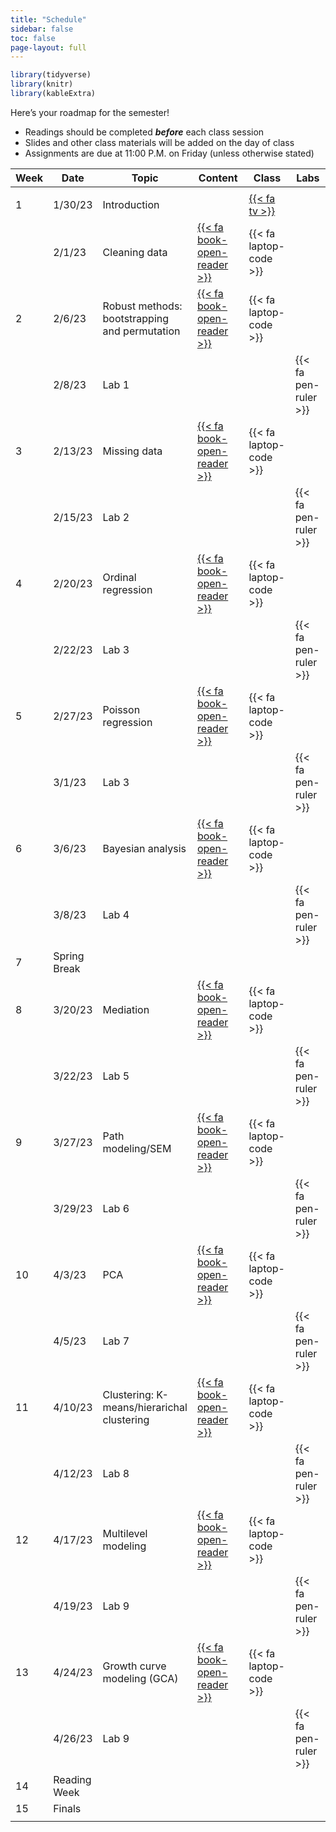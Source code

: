 ```yaml
---
title: "Schedule"
sidebar: false
toc: false
page-layout: full
---
```


```r
library(tidyverse)
library(knitr)
library(kableExtra)
```

::: schedule-page
Here's your roadmap for the semester!

<ul class="icon-list">

<li><i class="fas fa-book-reader"></i> Readings should be completed ***before*** each class session</li>

<li><i class="fas fa-tv"></i> Slides and other class materials will be added on the day of class</li>

<li><i class="fas fa pen-ruler"></i> Assignments are due at 11:00 P.M. on Friday (unless otherwise stated)</li>

</ul>
| Week  | Date         | Topic                                           | Content                                                   | Class                           | Labs                          |
|-------|--------------|-------------------------------------------------|-----------------------------------------------------------|---------------------------------|-------------------------------|
|       |              |                                                 |                                                           |                                 |                               |
| 1     | 1/30/23      | Introduction                                    |                                                           | [{{<   fa tv   >}}](/slides/welcome/01-welcome.html)                                 |                               |
|       | 2/1/23       | Cleaning   data                                 | [{{<    fa   book-open-reader >}}](/schedule/01-week.qmd) |        {{<   fa laptop-code >}} |                               |
| 2     | 2/6/23       | Robust methods:   bootstrapping and permutation | [{{<    fa   book-open-reader >}}](/schedule/02-week.qmd) |        {{<   fa laptop-code >}} |                               |
|       | 2/8/23       | Lab 1                                           |                                                           |                                 |        {{<   fa pen-ruler >}} |
| 3     | 2/13/23      | Missing data                                    | [{{<    fa   book-open-reader >}}](/schedule/03-week.qmd) |        {{<   fa laptop-code >}} |                               |
|       | 2/15/23      | Lab 2                                           |                                                           |                                 |        {{<   fa pen-ruler >}} |
| 4     | 2/20/23      | Ordinal regression                            | [{{<    fa   book-open-reader >}}](/schedule/04-week.qmd) |        {{<   fa laptop-code >}} |                               |
|       | 2/22/23      | Lab 3                                           |                                                           |                                 |        {{<   fa pen-ruler >}} |
| 5     | 2/27/23      | Poisson  regression                            | [{{<    fa   book-open-reader >}}](/schedule/05-week.qmd) |        {{<   fa laptop-code >}} |                               |
|       | 3/1/23       | Lab 3                                           |                                                           |                                 |        {{<   fa pen-ruler >}} |
| 6     | 3/6/23       | Bayesian   analysis                             | [{{<    fa   book-open-reader >}}](/schedule/06-week.qmd) |        {{<   fa laptop-code >}} |                               |
|       | 3/8/23       | Lab 4                                           |                                                           |                                 |        {{<   fa pen-ruler >}} |
| 7     | Spring Break |                                                 |                                                           |                                 |                               |
| 8     | 3/20/23      | Mediation                                       | [{{<    fa   book-open-reader >}}](/schedule/08-week.qmd) |        {{<   fa laptop-code >}} |                               |
|       | 3/22/23      | Lab 5                                           |                                                           |                                 |        {{<   fa pen-ruler >}} |
| 9     | 3/27/23      | Path   modeling/SEM                             | [{{<    fa   book-open-reader >}}](/schedule/09-week.qmd) | {{<   fa laptop-code >}}        |                               |
|       | 3/29/23      | Lab 6                                           |                                                           |                                 |        {{<   fa pen-ruler >}} |
| 10    | 4/3/23       | PCA                                             | [{{<    fa   book-open-reader >}}](/schedule/10-week.qmd) |        {{<   fa laptop-code >}} |                               |
|       | 4/5/23       | Lab 7                                           |                                                           |                                 |        {{<   fa pen-ruler >}} |
| 11    | 4/10/23      | Clustering:   K-means/hierarichal clustering    | [{{<    fa   book-open-reader >}}](/schedule/11-week.qmd) |        {{<   fa laptop-code >}} |                               |
|       | 4/12/23      | Lab 8                                           |                                                           |                                 |        {{<   fa pen-ruler >}} |
| 12    | 4/17/23      | Multilevel   modeling                           | [{{<    fa   book-open-reader >}}](/schedule/12-week.qmd) |        {{<   fa laptop-code >}} |                               |
|       | 4/19/23      | Lab 9                                           |                                                           |                                 |        {{<   fa pen-ruler >}} |
| 13    | 4/24/23      | Growth curve  modeling (GCA)                    | [{{<    fa   book-open-reader >}}](/schedule/13-week.qmd) |        {{<   fa laptop-code >}} |                               |
|       | 4/26/23      | Lab 9                                           |                                                           |                                 |        {{<   fa pen-ruler >}} |
| 14    | Reading Week |                                                 |                                                           |                                 |                               |
| 15    | Finals       |                                                 |                                                           |                                 |                               |
|       |              |                                                 |                                                           |                                 |                               |
                          
:::
